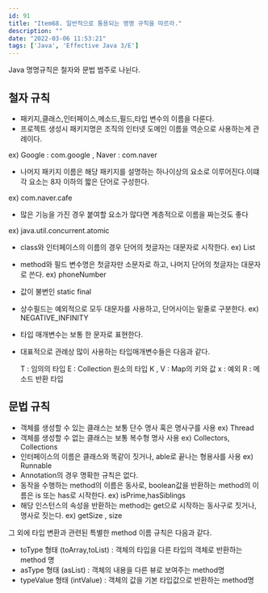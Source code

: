 ```yaml
---
id: 91
title: "Item68. 일반적으로 통용되는 명명 규칙을 따르라."
description: ""
date: "2022-03-06 11:53:21"
tags: ['Java', 'Effective Java 3/E']
---
```

Java 명명규칙은 철자와 문법 범주로 나뉜다. 

## 철자 규칙 

- 패키지,클래스,인터페이스,메소드,필드,타입 변수의 이름을 다룬다. 
- 프로젝트 생성시 패키지명은 조직의 인터넷 도메인 이름을 역순으로 사용하는게 관례이다.

ex) Google : com.google , Naver : com.naver

- 나머지 패키지 이름은 해당 패키지를 설명하는 하나이상의 요소로 이루어진다.이떄 각 요소는 8자 이하의 짧은 단어로 구성한다.

ex) com.naver.cafe

- 많은 기능을 가진 경우 붙여할 요소가 많다면 계층적으로 이름을 짜는것도 좋다

ex) java.util.concurrent.atomic 


- class와 인터페이스의 이름의 경우 단어의 첫글자는 대문자로 시작한다.  ex) List
- method와 필드 변수명은 첫글자만 소문자로 하고, 나머지 단어의 첫글자는 대문자로 쓴다. ex) phoneNumber
- 값이 불변인 static final 
- 상수필드는 예외적으로 모두 대문자를 사용하고, 단어사이는 밑줄로 구분한다.   ex) NEGATIVE_INFINITY 
- 타입 매개변수는 보통 한 문자로 표현한다. 

 - 대표적으로 관례상 많이 사용하는 타입매개변수들은 다음과 같다.

    T : 임의의 타입
    E : Collection 원소의 타입 
    K , V : Map의 키와 값
    x : 예외 
    R : 메소드 반환 타입 

<!-- mores -->
## 문법 규칙 

- 객체를 생성할 수 있는 클래스는 보통 단수 명사 혹은 명사구를 사용  ex) Thread
- 객체를 생성할 수 없는 클래스는 보통 복수형 명사 사용 ex) Collectors, Collections 
- 인터페이스의 이름은 클래스와 똑같이 짓거나, able로 끝나는 형용사를 사용 ex) Runnable 
- Annotation의 경우 명확한 규칙은 없다. 
- 동작을 수행하는 method의 이름은 동사로, boolean값을 반환하는 method의 이름은 is 또는 has로 시작한다. ex) isPrime,hasSiblings
- 해당 인스턴스의 속성을 반환하는 method는 get으로 시작하는 동사구로 짓거나, 명사로 짓는다. ex) getSize , size


그 외에 타입 변환과 관련된 특별한 method 이름 규칙은 다음과 같다.

- toType 형태 (toArray,toList) : 객체의 타입을 다른 타입의 객체로 반환하는 method 명  
- asType 형태 (asList) : 객체의 내용을 다른 뷰로 보여주는 method명 
- typeValue 형태 (intValue) : 객체의 값을 기본 타입값으로 반환하는 method명